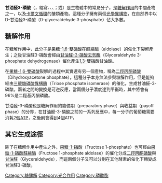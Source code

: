 {{expand|time=2015-8-25}}
{{expand English|time=2015-8-25}}
{{Chembox
|ImageFile=G3P-2D-skeletal.png
|ImageFile2=G3P-3D-balls.png
|ImageSize=150px
|ImageSize2=150px
|IUPACName=(2-hydroxy-3-oxo-propoxy)phosphonic acid
|OtherNames=
|Section1= {{Chembox Identifiers
| CASNo = 142-10-9
| CASNo_Ref = {{cascite|changed|??}}
| CASNo1 = 591-59-3
| CASNo1_Ref = {{cascite|changed|??}}
|   PubChem = 729
|   SMILES = C(C(C=O)O)OP(=O)(O)O
|   MeSHName = Glyceraldehyde+3-Phosphate
|  KEGG_Ref  = {{keggcite|correct|kegg}}|  KEGG  =  C00661
|  InChI  =  1/C3H7O6P/c4-1-3(5)2-9-10(6,7)8/h1,3,5H,2H2,(H2,6,7,8)
|  InChIKey  =  LXJXRIRHZLFYRP-UHFFFAOYAH
|  StdInChI_Ref  = {{stdinchicite|correct|chemspider}}|  StdInChI  =  1S/C3H7O6P/c4-1-3(5)2-9-10(6,7)8/h1,3,5H,2H2,(H2,6,7,8)
|  StdInChIKey_Ref  = {{stdinchicite|correct|chemspider}}|  StdInChIKey  =  LXJXRIRHZLFYRP-UHFFFAOYSA-N
|  ChemSpiderID_Ref  = {{chemspidercite|correct|chemspider}}|  ChemSpiderID  =  709
|  ChemSpiderID_Comment  =  (Racemic)
|  ChemSpiderID1_Ref  = {{chemspidercite|correct|chemspider}}|  ChemSpiderID1  =  393755
|  ChemSpiderID1_Comment  =  (L isomer)
|  ChemSpiderID2_Ref  = {{chemspidercite|correct|chemspider}}|  ChemSpiderID2  =  388314
|  ChemSpiderID2_Comment  =  (D isomer)
|  ChEBI_Ref  = {{ebicite|correct|EBI}}|  ChEBI  =  17138
}}
|Section2= {{Chembox Properties
|  Formula=C<sub>3</sub>H<sub>7</sub>O<sub>6</sub>P
|  MolarMass=170.058
|  Appearance=
|  Density=
|  MeltingPt=
|  BoilingPt=
|  Solubility=
  }}
|Section3= {{Chembox Hazards
|  MainHazards=
|  FlashPt=
|  Autoignition=
  }}
}}

'''甘油醛3-磷酸'''（{{lang-en|'''glyceraldehyde 3-phosphate'''}}，縮寫、{{lang|en|'''GADP'''}}、{{lang|en|'''GAP'''}}、{{lang|en|'''G3P'''}}；或{{lang|en|'''3-phosphoglyceraldehyde''', '''PGAL'''}}）是生物體中的常見分子，是[[糖解作用|糖解作用]]的中間產物之一，以及[[卡爾文循環|卡爾文循環]]的醣類產物。這種分子擁有兩個[[光學異構物|光學異構物]]，在自然界中以D-甘油醛3-磷酸（D-glyceraldehyde 3-phosphate）佔大多數。

== 糖解作用 ==
在糖解作用中，此分子是[[果糖-1,6-雙磷酸|果糖-1,6-雙磷酸]]在[[醛縮酶|醛縮酶]]（aldolase）的催化下裂解產生；之後甘油醛3-磷酸會經由[[甘油醛-3-磷酸去氫酶|甘油醛-3-磷酸去氫酶]]（Glyceraldehyde 3-phosphate dehydrogenase）催化產生[[1,3-雙磷酸甘油酸|1,3-雙磷酸甘油酸]]。

在[[果糖-1,6-雙磷酸|果糖-1,6-雙磷酸]]裂解的過程中其實還有另一個產物，稱為[[二羥丙酮磷酸|二羥丙酮磷酸]]（Dihydroxyacetone phosphate），這種分子本身無法參與糖解作用，但是能夠經由[[三碳糖磷酸異構酶|三碳糖磷酸異構酶]]（Triose phosphate isomerase）的催化，生成甘油醛-3-磷酸。兩者之間的變換是可逆反應，當兩個分子濃度達到平衡時，其中將會有96%是二羥基丙酮磷酸。

甘油醛-3-磷酸也是糖解作用的籌備期（preparatory phase）與收益期（payoff phase）的分界，在甘油醛-3-磷酸之前的一系列反應中，每一分子的葡萄糖需要消耗2個[[三磷酸腺苷|ATP]]，之後則會得到4個ATP。

== 其它生成途徑 ==
除了在糖解作用中產生之外，[[果糖-1-磷酸|果糖-1-磷酸]]（Fructose 1-phosphate）也可經由[[果糖-1-磷酸醛縮酶|果糖-1-磷酸醛縮酶]]（Fructose 1-phosphate aldolase）的催化分成[[二羥丙酮磷酸|二羥丙酮磷酸]]與[[甘油醛|甘油醛]]（Glyceraldehyde），而這兩個分子又可以分別在其他酵素的催化下轉變成甘油醛3-磷酸。

{{Glycolysis}}

[[Category:糖酵解|Category:糖酵解]]
[[Category:光合作用|Category:光合作用]]
[[Category:磷酸酯|Category:磷酸酯]]
